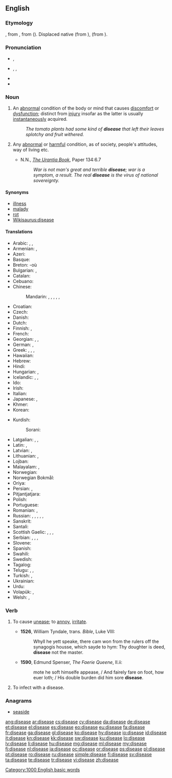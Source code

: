 ==English==

===Etymology===
{{etyl|enm}} {{term|disese||lang=enm}}, from {{etyl|xno}} {{term|desese|desese, disaise|lang=xno}}, from {{etyl|fro}} {{term|desaise|lang=fro}} ({{prefix|dis|ease}}). Displaced native {{enm}} {{term|adle|adle, audle|disease|lang=enm}} (from {{ang}} {{term|adl|ādl|disease, sickness|lang=ang}}), {{enm}} {{term|cothe|cothe, coathe|disease|lang=enm}} (from {{ang}} {{term|coþu||disease|lang=ang}}).

===Pronunciation===
* {{a|UK}} {{IPA|/dɪˈziːz/}}, {{X-SAMPA|/dI"zi:z/}}
* {{a|US}} {{enPR|dĭ-zēzʹ}}, {{IPA|/dɪˈziz/}}, {{X-SAMPA|/dI"ziz/}}
* {{audio|en-us-disease.ogg|Audio (US)}}
* {{rhymes|iːz}}

===Noun===
{{wikipedia}}
{{en-noun}}

# {{pathology}} An [[abnormal]] condition of the body or mind that causes [[discomfort]] or [[dysfunction]]; distinct from [[injury]] insofar as the latter is usually [[instantaneous]]ly acquired.
#: ''The tomato plants had some kind of '''disease''' that left their leaves splotchy and fruit withered.''
# {{by extension}} Any [[abnormal]] or [[harmful]] condition, as of society, people's attitudes, way of living etc.
#* N.N., ''[[:s:The Urantia Book/Paper 134#Paragraph_134:6.7|The Urantia Book]]'', Paper 134:6.7
#*: ''War is not man's great and terrible '''disease'''; war is a symptom, a result. The real '''disease''' is the virus of national sovereignty.''

====Synonyms====
* [[illness]]
* [[malady]]
* [[rot]]
* [[Wikisaurus:disease]]

====Translations====
{{trans-top|an abnormal condition of the body causing discomfort or dysfunction}}
* Arabic: {{t|ar|مرض|tr=maraD}},  {{t|ar|داء|m|tr=daa'}},  {{t|ar|سقم|m|tr=suqm}}
* Armenian: {{t-|hy|հիվանդություն|tr=hivandut’yun}}, {{t-|hy|ախտ|tr=axt}}
* Azeri: {{t-|az|xəstəlik|xs=Azeri}}
* Basque: {{t-|eu|eritasun|xs=Basque}}
* Breton: {{t|br|kleñved|m|xs=Breton}} -où {{p}}
* Bulgarian: {{t+|bg|болест|f|tr=bólest}},  {{t|bg|заболяване|n|tr=zaboljávane}}
* Catalan: {{t|ca|malaltia|f}}
* Cebuano: {{tø|ceb|sakit|xs=Cebuano}}
* Chinese:
*: Mandarin: {{t-|cmn|疾病|tr=jíbìng|sc=Hani}}, {{qualifier|as an affix}} {{t-|cmn|病|tr=bìng|sc=Hani}},  {{t|cmn|病癥|sc=Hani}}, {{t-|cmn|病症|tr=bìngzhèng|sc=Hani}}, {{qualifier|as an affix}} {{t-|cmn|癥|sc=Hani}}, {{t-|cmn|症|tr=zhèng|sc=Hani}}
* Croatian: {{t+|hr|bolest|f|alt=bȍlēst}}
* Czech: {{t+|cs|nemoc|f}}
* Danish: {{t|da|sygdom|c}}
* Dutch: {{t+|nl|ziekte|f}}
* Finnish: {{t-|fi|tauti}}, {{t|fi|sairaus}}
* French: {{t+|fr|maladie|f}}
* Georgian: {{t|ka|ავადმოყოფობა|tr=avadmqopoba|sc=Geor}}, {{t|ka|დაავადება|tr=daavadeba|sc=Geor}}, {{t|ka|სენი|sc=Geor}}
* German: {{t+|de|Krankheit|f}}, {{qualifier|infectious}} {{t|de|Infektionskrankheit|f}}
* Greek: {{t+|el|ασθένεια|tr=asthéneia}},  {{t+|el|αρρώστια|f|tr=aróstia}},  {{t+|el|νόσος|f|tr=nósos}},  {{t+|el|πάθηση|f|tr=páthisi}}
* Hawaiian: {{tø|haw|maʻi|xs=Hawaiian}}
* Hebrew: {{t+|he|מחלה|f|tr=makhala}}
* Hindi: {{t|hi|रोग|tr=rōg|sc=Deva}}
* Hungarian: {{t+|hu|betegség}}, {{t-|hu|kór}}
* Icelandic: {{t+|is|sjúkdómur}}, {{t+|is|sýki}}, {{t+|is|mein}}
* Ido: {{t|io|maladeso|xs=Ido}}
* Irish: {{t-|ga|galar|m|xs=Irish}}
* Italian: {{t+|it|malattia|f}}
* Japanese: {{t+|ja|病気|tr=びょうき, byōki}},  {{t+|ja|疾病|tr=しっぺい, shippei}}
* Khmer: {{t|km|ជំងឺ|tr=jom ngue|sc=Khmr}}
* Korean: {{t+|ko|질병|sc=Hang}}
{{trans-mid}}
* Kurdish:
*: Sorani: {{t|ku|نه‌خۆشی|sc=ku-Arab}}
* Latgalian: {{tø|ltg|vaideiba|f}}, {{tø|ltg|naveseleiba|f}}, {{tø|ltg|lyga|f}}
* Latin: {{t+|la|morbus|m}}, {{t|la|infirmitas|f}}
* Latvian: {{t|lv| slimība|f}}, {{t|lv|liga|f}}
* Lithuanian: {{t|lt|liga|f}}, {{t|lt|susirgimas|m}}
* Lojban: {{t|jbo|te bilma}}
* Malayalam: {{t|ml|രോഗം|tr=rogam|sc=Mlym|xs=Malayalam}}, {{t|ml|സുഖക്കേട്|tr=sukhakketu|sc=Mlym|xs=Malayalam}}
* Norwegian: {{t-|no|sjukdom|m}}
* Norwegian Bokmål: {{tø|nb|sykdom|m}}
* Oriya: {{t|or|ରୋଗ|sc=Orya}}
* Persian: {{t|fa|بیماری|sc=fa-Arab}}, {{t|fa|ناخوشی|sc=fa-Arab}}
* Pitjantjatjara: {{tø|pjt|pika|xs=Pitjantjatjara}}
* Polish: {{t+|pl|choroba|f}}
* Portuguese: {{t+|pt|doença|f}}
* Romanian: {{t-|ro|boală|f}}, {{t|ro|maladie|f}}
* Russian: {{t+|ru|болезнь|f|tr=bolézn'}}, {{t+|ru|заболевание|n|tr=zabolevánije}},  {{t|ru|недуг|m|tr=nedúg}},  {{t|ru|хворь|f|tr=xvor'}},  {{t|ru|немочь|f|tr=némoč'}}, {{t+|ru|нездоровье|tr=nezdoróv'je}}
* Sanskrit: {{t|sa|रोग|tr=rōga|sc=Deva}}
* Santali: {{tø|sat|ᱨᱳᱜ|tr=rog|sc=Olck}}
* Scottish Gaelic: {{t-|gd|trioblaid|f|xs=Scottish Gaelic}},  {{t-|gd|galar|m|xs=Scottish Gaelic}},  {{t-|gd|tinneas|m|xs=Scottish Gaelic}},  {{t-|gd|euslaint|f|xs=Scottish Gaelic}}
* Serbian: {{t|sr|болест|sc=Cyrl}}, {{t-|sr|bolest|f}}, {{t|sr|zaraza|f|sc=Cyrl}}, {{t|sr|obolenje|n|sc=Cyrl}}
* Slovene: {{t+|sl|bolezen|f}}
* Spanish: {{t+|es|enfermedad|f}}
* Swahili: {{t|sw|magonjwa|xs=Swahili}}
* Swedish: {{t+|sv|sjukdom|c}}
* Tagalog: {{t+|tl|sakit|xs=Tagalog}}
* Telugu: {{t|te|వ్యాధి|tr=vyaadhi}}, {{t|te|రోగము|tr=roagamu}}, {{t|te|జబ్బు|tr=jabbu}}
* Turkish: {{t+|tr|hastalık}}, {{t+|tr|sayrılık}}
* Ukrainian: {{t+|uk|хвороба|f|tr=xvoróba|xs=Ukrainian}}
* Urdu: {{t|ur|روگ|tr=rōg|sc=ur-Arab}}
* Volapük: {{t|vo|maläd}}, {{qualifier|infectious}} {{t|vo|näfätamaläd}}
* Welsh: {{t|cy|clefyd|xs=Welsh}}, {{t|cy|afiechyd|xs=Welsh}}
{{trans-bottom}}

===Verb===
{{en-verb|diseas|es}}

# {{obsolete}} To cause [[unease]]; to [[annoy]], [[irritate]].
#* '''1526''', William Tyndale, trans. ''Bible'', Luke VIII:
#*: Whyll he yett speake, there cam won from the rulers off the synagogis housse, which sayde to hym: Thy doughter is deed, '''disease''' not the master.
#* '''1590''', Edmund Spenser, ''The Faerie Queene'', II.ii:
#*: mote he soft himselfe appease, / And fairely fare on foot, how euer loth; / His double burden did him sore '''disease'''.
# To infect with a disease.

===Anagrams===
* [[seaside#English|seaside]]

[[Category:1000 English basic words]]
[[Category:en:Diseases| ]]

[[ang:disease]]
[[ar:disease]]
[[cs:disease]]
[[cy:disease]]
[[da:disease]]
[[de:disease]]
[[et:disease]]
[[el:disease]]
[[es:disease]]
[[eo:disease]]
[[eu:disease]]
[[fa:disease]]
[[fr:disease]]
[[ga:disease]]
[[gl:disease]]
[[ko:disease]]
[[hy:disease]]
[[io:disease]]
[[id:disease]]
[[it:disease]]
[[kn:disease]]
[[kk:disease]]
[[sw:disease]]
[[ku:disease]]
[[lo:disease]]
[[lv:disease]]
[[li:disease]]
[[hu:disease]]
[[mg:disease]]
[[ml:disease]]
[[my:disease]]
[[fj:disease]]
[[nl:disease]]
[[ja:disease]]
[[oc:disease]]
[[or:disease]]
[[ps:disease]]
[[pl:disease]]
[[pt:disease]]
[[ro:disease]]
[[ru:disease]]
[[simple:disease]]
[[fi:disease]]
[[sv:disease]]
[[ta:disease]]
[[te:disease]]
[[tr:disease]]
[[vi:disease]]
[[zh:disease]]